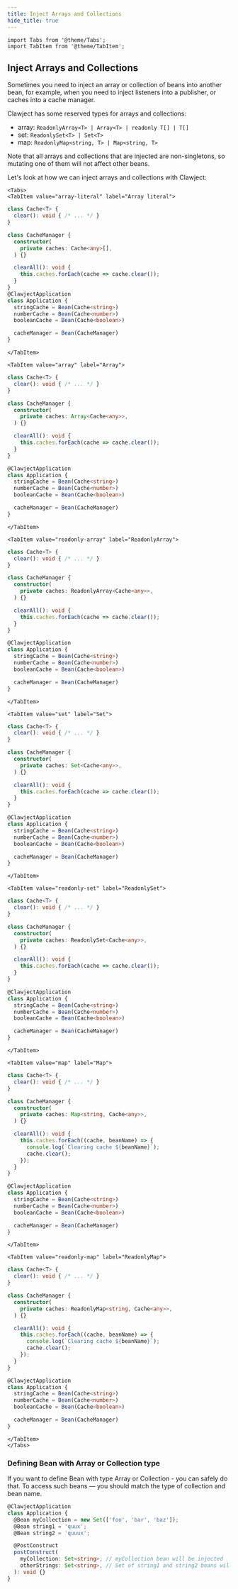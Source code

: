 ```yaml
---
title: Inject Arrays and Collections
hide_title: true
---
```


```mdx-code-block
import Tabs from '@theme/Tabs';
import TabItem from '@theme/TabItem';
```

## Inject Arrays and Collections

Sometimes you need to inject an array or collection of beans into another bean,
for example, when you need to inject listeners into a publisher, or caches into a cache manager.

Clawject has some reserved types for arrays and collections:
  - array: `ReadonlyArray<T> | Array<T> | readonly T[] | T[]`
  - set: `ReadonlySet<T> | Set<T>`
  - map: `ReadonlyMap<string, T> | Map<string, T>`

Note that all arrays and collections that are injected are non-singletons, so mutating one of them will not affect other beans.

Let's look at how we can inject arrays and collections with Clawject:

```mdx-code-block
<Tabs>
<TabItem value="array-literal" label="Array literal">
```

```ts
class Cache<T> {
  clear(): void { /* ... */ }
}

class CacheManager {
  constructor(
    private caches: Cache<any>[],
  ) {}

  clearAll(): void {
    this.caches.forEach(cache => cache.clear());
  }
}
@ClawjectApplication
class Application {
  stringCache = Bean(Cache<string>)
  numberCache = Bean(Cache<number>)
  booleanCache = Bean(Cache<boolean>)

  cacheManager = Bean(CacheManager)
}
```

```mdx-code-block
</TabItem>

<TabItem value="array" label="Array">
```

```ts
class Cache<T> {
  clear(): void { /* ... */ }
}

class CacheManager {
  constructor(
    private caches: Array<Cache<any>>,
  ) {}

  clearAll(): void {
    this.caches.forEach(cache => cache.clear());
  }
}

@ClawjectApplication
class Application {
  stringCache = Bean(Cache<string>)
  numberCache = Bean(Cache<number>)
  booleanCache = Bean(Cache<boolean>)

  cacheManager = Bean(CacheManager)
}
```

```mdx-code-block
</TabItem>

<TabItem value="readonly-array" label="ReadonlyArray">
```

```ts
class Cache<T> {
  clear(): void { /* ... */ }
}

class CacheManager {
  constructor(
    private caches: ReadonlyArray<Cache<any>>,
  ) {}

  clearAll(): void {
    this.caches.forEach(cache => cache.clear());
  }
}

@ClawjectApplication
class Application {
  stringCache = Bean(Cache<string>)
  numberCache = Bean(Cache<number>)
  booleanCache = Bean(Cache<boolean>)

  cacheManager = Bean(CacheManager)
}
```

```mdx-code-block
</TabItem>

<TabItem value="set" label="Set">
```

```ts
class Cache<T> {
  clear(): void { /* ... */ }
}

class CacheManager {
  constructor(
    private caches: Set<Cache<any>>,
  ) {}

  clearAll(): void {
    this.caches.forEach(cache => cache.clear());
  }
}

@ClawjectApplication
class Application {
  stringCache = Bean(Cache<string>)
  numberCache = Bean(Cache<number>)
  booleanCache = Bean(Cache<boolean>)

  cacheManager = Bean(CacheManager)
}
```

```mdx-code-block
</TabItem>

<TabItem value="readonly-set" label="ReadonlySet">
```

```ts
class Cache<T> {
  clear(): void { /* ... */ }
}

class CacheManager {
  constructor(
    private caches: ReadonlySet<Cache<any>>,
  ) {}

  clearAll(): void {
    this.caches.forEach(cache => cache.clear());
  }
}

@ClawjectApplication
class Application {
  stringCache = Bean(Cache<string>)
  numberCache = Bean(Cache<number>)
  booleanCache = Bean(Cache<boolean>)

  cacheManager = Bean(CacheManager)
}
```

```mdx-code-block
</TabItem>

<TabItem value="map" label="Map">
```

```ts
class Cache<T> {
  clear(): void { /* ... */ }
}

class CacheManager {
  constructor(
    private caches: Map<string, Cache<any>>,
  ) {}

  clearAll(): void {
    this.caches.forEach((cache, beanName) => {
      console.log(`Clearing cache ${beanName}`);
      cache.clear();
    });
  }
}

@ClawjectApplication
class Application {
  stringCache = Bean(Cache<string>)
  numberCache = Bean(Cache<number>)
  booleanCache = Bean(Cache<boolean>)

  cacheManager = Bean(CacheManager)
}
```

```mdx-code-block
</TabItem>

<TabItem value="readonly-map" label="ReadonlyMap">
```

```ts
class Cache<T> {
  clear(): void { /* ... */ }
}

class CacheManager {
  constructor(
    private caches: ReadonlyMap<string, Cache<any>>,
  ) {}

  clearAll(): void {
    this.caches.forEach((cache, beanName) => {
      console.log(`Clearing cache ${beanName}`);
      cache.clear();
    });
  }
}

@ClawjectApplication
class Application {
  stringCache = Bean(Cache<string>)
  numberCache = Bean(Cache<number>)
  booleanCache = Bean(Cache<boolean>)

  cacheManager = Bean(CacheManager)
}
```

```mdx-code-block
</TabItem>
</Tabs>
```

### Defining Bean with Array or Collection type
If you want to define Bean with type Array or Collection - you can safely do that.
To access such beans — you should match the type of collection and bean name.

```ts
@ClawjectApplication
class Application {
  @Bean myCollection = new Set(['foo', 'bar', 'baz']);
  @Bean string1 = 'quux';
  @Bean string2 = 'quuux';

  @PostConstruct
  postConstruct(
    myCollection: Set<string>, // myCollection bean will be injected
    otherStrings: Set<string>, // Set of string1 and string2 beans will be injected
  ): void {}
}
```
